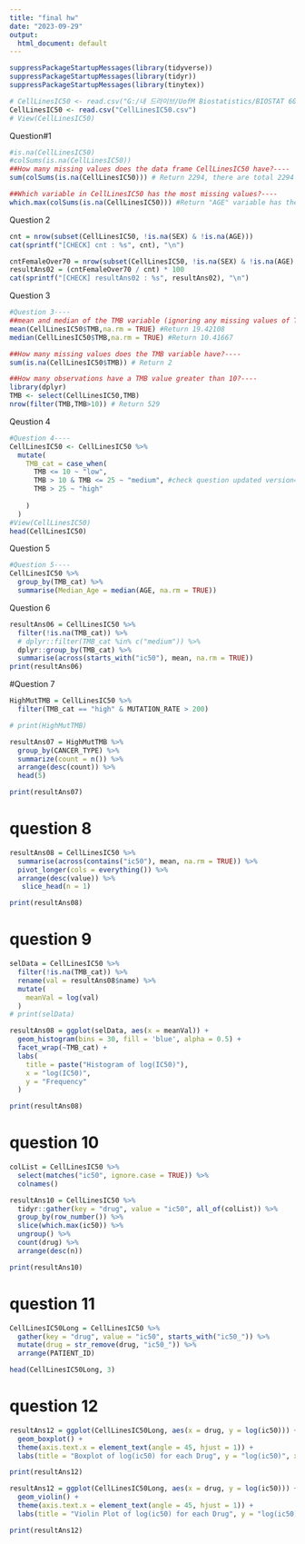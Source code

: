 ```yaml
---
title: "final hw"
date: "2023-09-29"
output:
  html_document: default
---
```


```r
suppressPackageStartupMessages(library(tidyverse))
suppressPackageStartupMessages(library(tidyr))
suppressPackageStartupMessages(library(tinytex))
```

```r
# CellLinesIC50 <- read.csv("G:/내 드라이브/UofM Biostatistics/BIOSTAT 607-1 R MODULE/FinalHW/CellLinesIC50.csv")
CellLinesIC50 <- read.csv("CellLinesIC50.csv")
# View(CellLinesIC50)
```

Question#1
```r
#is.na(CellLinesIC50)
#colSums(is.na(CellLinesIC50))
##How many missing values does the data frame CellLinesIC50 have?----
sum(colSums(is.na(CellLinesIC50))) # Return 2294, there are total 2294 missing values.

##Which variable in CellLinesIC50 has the most missing values?----
which.max(colSums(is.na(CellLinesIC50))) #Return "AGE" variable has the most missing Values
```

Question 2
```r
cnt = nrow(subset(CellLinesIC50, !is.na(SEX) & !is.na(AGE)))
cat(sprintf("[CHECK] cnt : %s", cnt), "\n")

cntFemaleOver70 = nrow(subset(CellLinesIC50, !is.na(SEX) & !is.na(AGE) & SEX == "Female" & AGE > 70))
resultAns02 = (cntFemaleOver70 / cnt) * 100
cat(sprintf("[CHECK] resultAns02 : %s", resultAns02), "\n")
```


Question 3
```r
#Question 3----
##mean and median of the TMB variable (ignoring any missing values of TMB)----
mean(CellLinesIC50$TMB,na.rm = TRUE) #Return 19.42108
median(CellLinesIC50$TMB,na.rm = TRUE) #Return 10.41667

##How many missing values does the TMB variable have?----
sum(is.na(CellLinesIC50$TMB)) # Return 2

##How many observations have a TMB value greater than 10?----
library(dplyr)
TMB <- select(CellLinesIC50,TMB)
nrow(filter(TMB,TMB>10)) # Return 529

```


Qeustion 4
```r
#Question 4----
CellLinesIC50 <- CellLinesIC50 %>%
  mutate(
    TMB_cat = case_when(
      TMB <= 10 ~ "low",
      TMB > 10 & TMB <= 25 ~ "medium", #check question updated version=>done!!
      TMB > 25 ~ "high"
      
    )
  )
#View(CellLinesIC50)
head(CellLinesIC50)

```


Question 5
```r
#Question 5----
CellLinesIC50 %>%
  group_by(TMB_cat) %>%
  summarise(Median_Age = median(AGE, na.rm = TRUE))

```

Question 6
```r
resultAns06 = CellLinesIC50 %>%
  filter(!is.na(TMB_cat)) %>%
  # dplyr::filter(TMB_cat %in% c("medium")) %>%
  dplyr::group_by(TMB_cat) %>%
  summarise(across(starts_with("ic50"), mean, na.rm = TRUE))
print(resultAns06)
```

#Question 7
```r
HighMutTMB = CellLinesIC50 %>%
  filter(TMB_cat == "high" & MUTATION_RATE > 200)

# print(HighMutTMB)

resultAns07 = HighMutTMB %>%
  group_by(CANCER_TYPE) %>%
  summarize(count = n()) %>%
  arrange(desc(count)) %>%
  head(5)

print(resultAns07)
```


# question 8
```r
resultAns08 = CellLinesIC50 %>%
  summarise(across(contains("ic50"), mean, na.rm = TRUE)) %>%
  pivot_longer(cols = everything()) %>%
  arrange(desc(value)) %>% 
   slice_head(n = 1)

print(resultAns08)
```

# question 9
```r
selData = CellLinesIC50 %>%
  filter(!is.na(TMB_cat)) %>%
  rename(val = resultAns08$name) %>% 
  mutate(
    meanVal = log(val)
  )
# print(selData)

resultAns08 = ggplot(selData, aes(x = meanVal)) + 
  geom_histogram(bins = 30, fill = 'blue', alpha = 0.5) +
  facet_wrap(~TMB_cat) +
  labs(
    title = paste("Histogram of log(IC50)"),
    x = "log(IC50)",
    y = "Frequency"
  )

print(resultAns08)
```

# question 10
```r

colList = CellLinesIC50 %>% 
  select(matches("ic50", ignore.case = TRUE)) %>% 
  colnames()

resultAns10 = CellLinesIC50 %>%
  tidyr::gather(key = "drug", value = "ic50", all_of(colList)) %>%
  group_by(row_number()) %>%
  slice(which.max(ic50)) %>%
  ungroup() %>% 
  count(drug) %>% 
  arrange(desc(n))

print(resultAns10)
```

# question 11
```r
CellLinesIC50Long = CellLinesIC50 %>%
  gather(key = "drug", value = "ic50", starts_with("ic50_")) %>%
  mutate(drug = str_remove(drug, "ic50_")) %>%
  arrange(PATIENT_ID)

head(CellLinesIC50Long, 3)
```

# question 12
```r
resultAns12 = ggplot(CellLinesIC50Long, aes(x = drug, y = log(ic50))) +
  geom_boxplot() +
  theme(axis.text.x = element_text(angle = 45, hjust = 1)) +
  labs(title = "Boxplot of log(ic50) for each Drug", y = "log(ic50)", x = "Drug")

print(resultAns12)

resultAns12 = ggplot(CellLinesIC50Long, aes(x = drug, y = log(ic50))) +
  geom_violin() +
  theme(axis.text.x = element_text(angle = 45, hjust = 1)) +
  labs(title = "Violin Plot of log(ic50) for each Drug", y = "log(ic50)", x = "Drug")

print(resultAns12)
```